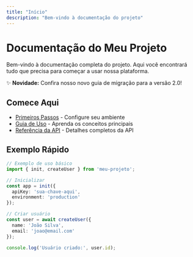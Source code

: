 ```yaml
---
title: "Início"
description: "Bem-vindo à documentação do projeto"
---
```


# Documentação do Meu Projeto

Bem-vindo à documentação completa do projeto. Aqui você encontrará tudo que precisa para começar a usar nossa plataforma.

<div style={{backgroundColor: '#f0f9ff', padding: '1rem', borderRadius: '8px', borderLeft: '4px solid #0ea5e9', margin: '1.5rem 0'}}>
✨ <strong>Novidade:</strong> Confira nosso novo guia de migração para a versão 2.0!
</div>

## Comece Aqui

- [Primeiros Passos](/getting-started) - Configure seu ambiente
- [Guia de Uso](/usage) - Aprenda os conceitos principais
- [Referência da API](/api) - Detalhes completos da API

## Exemplo Rápido

```typescript
// Exemplo de uso básico
import { init, createUser } from 'meu-projeto';

// Inicializar
const app = init({
  apiKey: 'sua-chave-aqui',
  environment: 'production'
});

// Criar usuário
const user = await createUser({
  name: 'João Silva',
  email: 'joao@email.com'
});

console.log('Usuário criado:', user.id);
